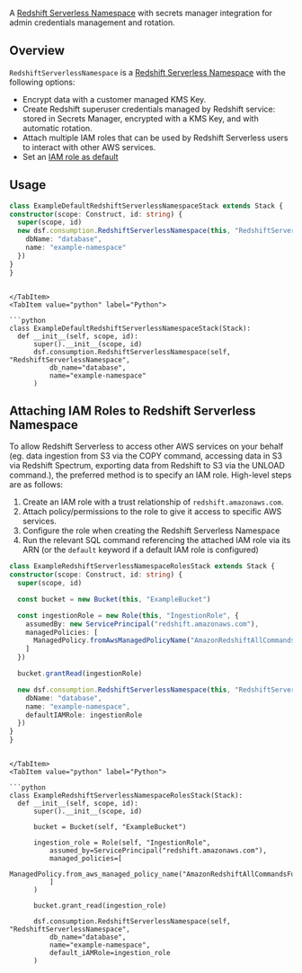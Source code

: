 [//]: # (This file is generated, do not modify directly, update the README.md in framework/src/consumption)

A [Redshift Serverless Namespace](https://docs.aws.amazon.com/redshift/latest/mgmt/serverless-workgroup-namespace.html) with secrets manager integration for admin credentials management and rotation.

## Overview

`RedshiftServerlessNamespace` is a [Redshift Serverless Namespace](https://docs.aws.amazon.com/redshift/latest/mgmt/serverless-workgroup-namespace.html) with the following options:
- Encrypt data with a customer managed KMS Key.
- Create Redshift superuser credentials managed by Redshift service: stored in Secrets Manager, encrypted with a KMS Key, and with automatic rotation.
- Attach multiple IAM roles that can be used by Redshift Serverless users to interact with other AWS services.
- Set an [IAM role as default](https://docs.aws.amazon.com/redshift/latest/mgmt/default-iam-role.html)

## Usage

<Tabs>
  <TabItem value="typescript" label="TypeScript" default>

  ```typescript
class ExampleDefaultRedshiftServerlessNamespaceStack extends Stack {
  constructor(scope: Construct, id: string) {
    super(scope, id)
    new dsf.consumption.RedshiftServerlessNamespace(this, "RedshiftServerlessNamespace", {
      dbName: "database",
      name: "example-namespace"
    })
  }
}
  ```
  
  ```mdx-code-block
  
  </TabItem>
  <TabItem value="python" label="Python">

  ```python
class ExampleDefaultRedshiftServerlessNamespaceStack(Stack):
    def __init__(self, scope, id):
        super().__init__(scope, id)
        dsf.consumption.RedshiftServerlessNamespace(self, "RedshiftServerlessNamespace",
            db_name="database",
            name="example-namespace"
        )
  ```

  </TabItem>
</Tabs>

## Attaching IAM Roles to Redshift Serverless Namespace

To allow Redshift Serverless to access other AWS services on your behalf (eg. data ingestion from S3 via the COPY command, accessing data in S3 via Redshift Spectrum, exporting data from Redshift to S3 via the UNLOAD command.), the preferred method is to specify an IAM role. High-level steps are as follows:

1. Create an IAM role with a trust relationship of `redshift.amazonaws.com`.
2. Attach policy/permissions to the role to give it access to specific AWS services.
3. Configure the role when creating the Redshift Serverless Namespace
4. Run the relevant SQL command referencing the attached IAM role via its ARN (or the `default` keyword if a default IAM role is configured)

<Tabs>
  <TabItem value="typescript" label="TypeScript" default>

  ```typescript
class ExampleRedshiftServerlessNamespaceRolesStack extends Stack {
  constructor(scope: Construct, id: string) {
    super(scope, id)

    const bucket = new Bucket(this, "ExampleBucket")

    const ingestionRole = new Role(this, "IngestionRole", {
      assumedBy: new ServicePrincipal("redshift.amazonaws.com"),
      managedPolicies: [
        ManagedPolicy.fromAwsManagedPolicyName("AmazonRedshiftAllCommandsFullAccess")
      ]
    })

    bucket.grantRead(ingestionRole)

    new dsf.consumption.RedshiftServerlessNamespace(this, "RedshiftServerlessNamespace", {
      dbName: "database",
      name: "example-namespace",
      defaultIAMRole: ingestionRole
    })
  }
}
  ```
  
  ```mdx-code-block
  
  </TabItem>
  <TabItem value="python" label="Python">

  ```python
class ExampleRedshiftServerlessNamespaceRolesStack(Stack):
    def __init__(self, scope, id):
        super().__init__(scope, id)

        bucket = Bucket(self, "ExampleBucket")

        ingestion_role = Role(self, "IngestionRole",
            assumed_by=ServicePrincipal("redshift.amazonaws.com"),
            managed_policies=[
                ManagedPolicy.from_aws_managed_policy_name("AmazonRedshiftAllCommandsFullAccess")
            ]
        )

        bucket.grant_read(ingestion_role)

        dsf.consumption.RedshiftServerlessNamespace(self, "RedshiftServerlessNamespace",
            db_name="database",
            name="example-namespace",
            default_iAMRole=ingestion_role
        )
  ```

  </TabItem>
</Tabs>


